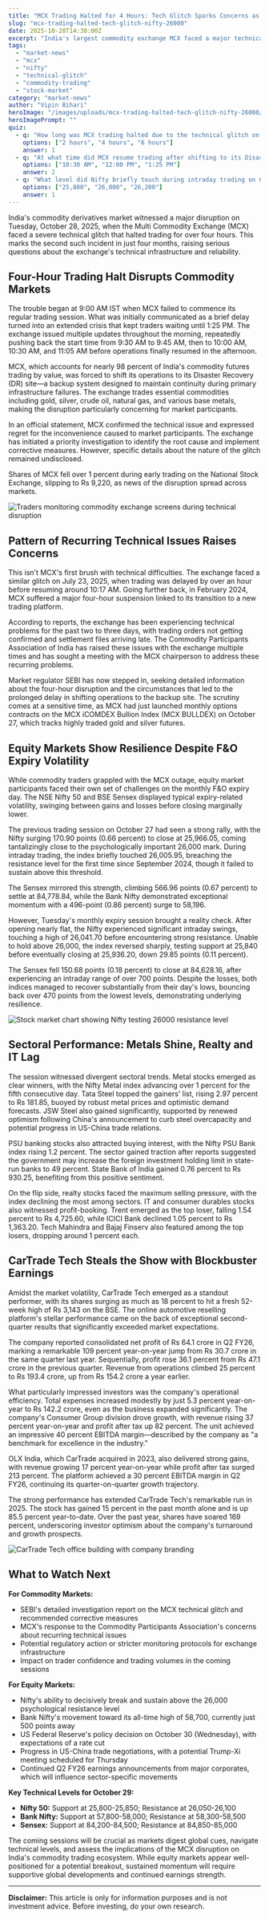 ```yaml
---
title: "MCX Trading Halted for 4 Hours: Tech Glitch Sparks Concerns as Nifty Hovers Near 26,000"
slug: "mcx-trading-halted-tech-glitch-nifty-26000"
date: 2025-10-28T14:30:00Z
excerpt: "India's largest commodity exchange MCX faced a major technical disruption on October 28, halting trading for over four hours. Meanwhile, equity markets showed resilience with Nifty testing the crucial 26,000 level amid monthly F&O expiry volatility."
tags:
  - "market-news"
  - "mcx"
  - "nifty"
  - "technical-glitch"
  - "commodity-trading"
  - "stock-market"
category: "market-news"
author: "Vipin Bihari"
heroImage: "/images/uploads/mcx-trading-halted-tech-glitch-nifty-26000/hero-image.jpg"
heroImagePrompt: ""
quiz:
  - q: "How long was MCX trading halted due to the technical glitch on October 28, 2025?"
    options: ["2 hours", "4 hours", "6 hours"]
    answer: 1
  - q: "At what time did MCX resume trading after shifting to its Disaster Recovery site?"
    options: ["10:30 AM", "12:00 PM", "1:25 PM"]
    answer: 2
  - q: "What level did Nifty briefly touch during intraday trading on October 27, 2025?"
    options: ["25,800", "26,000", "26,200"]
    answer: 1
---
```


India's commodity derivatives market witnessed a major disruption on Tuesday, October 28, 2025, when the Multi Commodity Exchange (MCX) faced a severe technical glitch that halted trading for over four hours. This marks the second such incident in just four months, raising serious questions about the exchange's technical infrastructure and reliability.

## Four-Hour Trading Halt Disrupts Commodity Markets

The trouble began at 9:00 AM IST when MCX failed to commence its regular trading session. What was initially communicated as a brief delay turned into an extended crisis that kept traders waiting until 1:25 PM. The exchange issued multiple updates throughout the morning, repeatedly pushing back the start time from 9:30 AM to 9:45 AM, then to 10:00 AM, 10:30 AM, and 11:05 AM before operations finally resumed in the afternoon.

MCX, which accounts for nearly 98 percent of India's commodity futures trading by value, was forced to shift its operations to its Disaster Recovery (DR) site—a backup system designed to maintain continuity during primary infrastructure failures. The exchange trades essential commodities including gold, silver, crude oil, natural gas, and various base metals, making the disruption particularly concerning for market participants.

In an official statement, MCX confirmed the technical issue and expressed regret for the inconvenience caused to market participants. The exchange has initiated a priority investigation to identify the root cause and implement corrective measures. However, specific details about the nature of the glitch remained undisclosed.

Shares of MCX fell over 1 percent during early trading on the National Stock Exchange, slipping to Rs 9,220, as news of the disruption spread across markets.

![Traders monitoring commodity exchange screens during technical disruption](/images/uploads/mcx-trading-halted-tech-glitch-nifty-26000/trading-floor-disruption.png)

## Pattern of Recurring Technical Issues Raises Concerns

This isn't MCX's first brush with technical difficulties. The exchange faced a similar glitch on July 23, 2025, when trading was delayed by over an hour before resuming around 10:17 AM. Going further back, in February 2024, MCX suffered a major four-hour suspension linked to its transition to a new trading platform.

According to reports, the exchange has been experiencing technical problems for the past two to three days, with trading orders not getting confirmed and settlement files arriving late. The Commodity Participants Association of India has raised these issues with the exchange multiple times and has sought a meeting with the MCX chairperson to address these recurring problems.

Market regulator SEBI has now stepped in, seeking detailed information about the four-hour disruption and the circumstances that led to the prolonged delay in shifting operations to the backup site. The scrutiny comes at a sensitive time, as MCX had just launched monthly options contracts on the MCX iCOMDEX Bullion Index (MCX BULLDEX) on October 27, which tracks highly traded gold and silver futures.

## Equity Markets Show Resilience Despite F&O Expiry Volatility

While commodity traders grappled with the MCX outage, equity market participants faced their own set of challenges on the monthly F&O expiry day. The NSE Nifty 50 and BSE Sensex displayed typical expiry-related volatility, swinging between gains and losses before closing marginally lower.

The previous trading session on October 27 had seen a strong rally, with the Nifty surging 170.90 points (0.66 percent) to close at 25,966.05, coming tantalizingly close to the psychologically important 26,000 mark. During intraday trading, the index briefly touched 26,005.95, breaching the resistance level for the first time since September 2024, though it failed to sustain above this threshold.

The Sensex mirrored this strength, climbing 566.96 points (0.67 percent) to settle at 84,778.84, while the Bank Nifty demonstrated exceptional momentum with a 496-point (0.86 percent) surge to 58,196.

However, Tuesday's monthly expiry session brought a reality check. After opening nearly flat, the Nifty experienced significant intraday swings, touching a high of 26,041.70 before encountering strong resistance. Unable to hold above 26,000, the index reversed sharply, testing support at 25,840 before eventually closing at 25,936.20, down 29.85 points (0.11 percent).

The Sensex fell 150.68 points (0.18 percent) to close at 84,628.16, after experiencing an intraday range of over 700 points. Despite the losses, both indices managed to recover substantially from their day's lows, bouncing back over 470 points from the lowest levels, demonstrating underlying resilience.

![Stock market chart showing Nifty testing 26000 resistance level](/images/uploads/mcx-trading-halted-tech-glitch-nifty-26000/nifty-chart-analysis.png)

## Sectoral Performance: Metals Shine, Realty and IT Lag

The session witnessed divergent sectoral trends. Metal stocks emerged as clear winners, with the Nifty Metal index advancing over 1 percent for the fifth consecutive day. Tata Steel topped the gainers' list, rising 2.97 percent to Rs 181.85, buoyed by robust metal prices and optimistic demand forecasts. JSW Steel also gained significantly, supported by renewed optimism following China's announcement to curb steel overcapacity and potential progress in US-China trade relations.

PSU banking stocks also attracted buying interest, with the Nifty PSU Bank index rising 1.2 percent. The sector gained traction after reports suggested the government may increase the foreign investment holding limit in state-run banks to 49 percent. State Bank of India gained 0.76 percent to Rs 930.25, benefiting from this positive sentiment.

On the flip side, realty stocks faced the maximum selling pressure, with the index declining the most among sectors. IT and consumer durables stocks also witnessed profit-booking. Trent emerged as the top loser, falling 1.54 percent to Rs 4,725.60, while ICICI Bank declined 1.05 percent to Rs 1,363.20. Tech Mahindra and Bajaj Finserv also featured among the top losers, dropping around 1 percent each.

## CarTrade Tech Steals the Show with Blockbuster Earnings

Amidst the market volatility, CarTrade Tech emerged as a standout performer, with its shares surging as much as 18 percent to hit a fresh 52-week high of Rs 3,143 on the BSE. The online automotive reselling platform's stellar performance came on the back of exceptional second-quarter results that significantly exceeded market expectations.

The company reported consolidated net profit of Rs 64.1 crore in Q2 FY26, marking a remarkable 109 percent year-on-year jump from Rs 30.7 crore in the same quarter last year. Sequentially, profit rose 36.1 percent from Rs 47.1 crore in the previous quarter. Revenue from operations climbed 25 percent to Rs 193.4 crore, up from Rs 154.2 crore a year earlier.

What particularly impressed investors was the company's operational efficiency. Total expenses increased modestly by just 5.3 percent year-on-year to Rs 142.2 crore, even as the business expanded significantly. The company's Consumer Group division drove growth, with revenue rising 37 percent year-on-year and profit after tax up 82 percent. The unit achieved an impressive 40 percent EBITDA margin—described by the company as "a benchmark for excellence in the industry."

OLX India, which CarTrade acquired in 2023, also delivered strong gains, with revenue growing 17 percent year-on-year while profit after tax surged 213 percent. The platform achieved a 30 percent EBITDA margin in Q2 FY26, continuing its quarter-on-quarter growth trajectory.

The strong performance has extended CarTrade Tech's remarkable run in 2025. The stock has gained 15 percent in the past month alone and is up 85.5 percent year-to-date. Over the past year, shares have soared 169 percent, underscoring investor optimism about the company's turnaround and growth prospects.

![CarTrade Tech office building with company branding](/images/uploads/mcx-trading-halted-tech-glitch-nifty-26000/cartrade-tech-headquarters.png)

## What to Watch Next

**For Commodity Markets:**
- SEBI's detailed investigation report on the MCX technical glitch and recommended corrective measures
- MCX's response to the Commodity Participants Association's concerns about recurring technical issues
- Potential regulatory action or stricter monitoring protocols for exchange infrastructure
- Impact on trader confidence and trading volumes in the coming sessions

**For Equity Markets:**
- Nifty's ability to decisively break and sustain above the 26,000 psychological resistance level
- Bank Nifty's movement toward its all-time high of 58,700, currently just 500 points away
- US Federal Reserve's policy decision on October 30 (Wednesday), with expectations of a rate cut
- Progress in US-China trade negotiations, with a potential Trump-Xi meeting scheduled for Thursday
- Continued Q2 FY26 earnings announcements from major corporates, which will influence sector-specific movements

**Key Technical Levels for October 29:**
- **Nifty 50:** Support at 25,800-25,850; Resistance at 26,050-26,100
- **Bank Nifty:** Support at 57,800-58,000; Resistance at 58,300-58,500
- **Sensex:** Support at 84,200-84,500; Resistance at 84,850-85,000

The coming sessions will be crucial as markets digest global cues, navigate technical levels, and assess the implications of the MCX disruption on India's commodity trading ecosystem. While equity markets appear well-positioned for a potential breakout, sustained momentum will require supportive global developments and continued earnings strength.

---

**Disclaimer:** This article is only for information purposes and is not investment advice. Before investing, do your own research.
